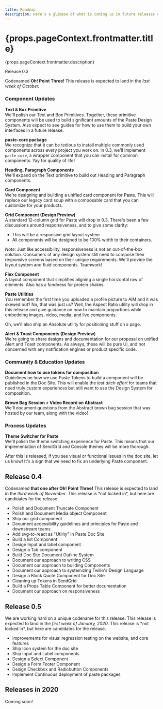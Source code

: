 ```yaml
---
title: Roadmap
description: Here's a glimpse of what is coming up in future releases of Paste. Unless explicitly mentioned, all roadmap dates are tentative and subject to change.
---
```



<content>

<h1>{props.pageContext.frontmatter.title}</h1>

<p>{props.pageContext.frontmatter.description}</p>

<Box marginTop={40}>

<AnchoredHeading>Release 0.3</AnchoredHeading>

<Callout>
  <CalloutText>Codenamed <strong>Oh! Point Three!</strong> This release is expected to land in the <em>last week of October.</em></CalloutText>
</Callout>

### Component Updates

**Text &amp; Box Primitive**<br/>
We'll polish our Text and Box Primitives. Together, these primitive components will be used to build significant amounts of the Paste Design System. Also expect to see guides for how to use them to build your own interfaces in a future release.

**paste-core package**<br/>
We recognize that it can be tedious to install multiple commonly used components across every project you work on. In 0.3, we'll implement `paste-core`, a wrapper component that you can install for common components. Yay for quality of life!

**Heading, Paragraph Components**<br/>
We'll expand on the Text primitive to build out Heading and Paragraph components.

**Card Component**<br/>
We're designing and building a unified card component for Paste. This will replace our legacy card soup with a composable card that you can customize for your products.

**Grid Component (Design Preview)**<br/>
A standard 12-column grid for Paste will drop in 0.3. There's been a few discussions around responsiveness, and to give some clarity:

- This will be a responsive grid layout system
- All components will be designed to be 100% width to their containers.

_Note:_ Just like accessibility, responsiveness is not an out-of-the-box solution. Consumers of any design system still need to compose their responsive screens based on their unique requirements. We'll provide the layout system and fluid components. Teamwork!

**Flex Component**<br/>
A layout component that simplifies aligning a single horizontal row of elements. Also has a fondness for protein shakes.

**Paste Utilities**<br/>
You remember the first time you uploaded a profile picture to AIM and it was skewed out? No, that was just us? Well, the Aspect Ratio utility will drop in this release and give guidance on how to maintain proportions while embedding images, video, media, and live components.

Oh, we'll also ship an Absolute utility for positioning stuff on a page.

**Alert &amp; Toast Components (Design Preview)**<br/>
We're going to share designs and documentation for our proposal on unified Alert and Toast components. As always, these will be pure UI, and not concerned with any notification engines or product specific code.

### Community &amp; Education Updates

**Document how to use tokens for composition**<br/>
Guidelines on how we use Paste Tokens to build a component will be published in the Doc Site. This will enable the _last ditch effort_ for teams that need truly custom experiences but still want to use the Design System for composition.

**Brown Bag Session + Video Record on Abstract**<br/>
We'll document questions from the Abstract brown bag session that was hosted by our team, along with the video!

### Process Updates

**Theme Switcher for Paste**<br/>
We'll polish the theme switching experience for Paste. This means that our implementation of SendGrid and Console themes will be more thorough. 

After this is released, if you see visual or functional issues in the doc site, let us know! It's a sign that we need to fix an underlying Paste component.

</Box>
<Box marginTop={60}>

## Release 0.4

<Callout>
  <CalloutText>Codenamed <strong>that one after Oh! Point Three!</strong> This release is expected to land in the <em>third week of November</em>. This release is *not locked in*, but here are candidates for the release.</CalloutText>
</Callout>

- Polish and Document Truncate Component
- Polish and Document Media object Component
- Ship our grid component
- Document accessibility guidelines and principles for Paste and downstream teams
- Add svg-to-react as "Utility" in Paste Doc Site
- Build a list Component
- Design Input and label component 
- Design a Tab component
- Build Doc Site Document Outline System
- Document our approach to writing CSS 
- Document our approach to building Components
- Document our approach to systemizing Twilio's Design Language
- Design a Block Quote Component for Doc Site
- Cleaning up Tokens in SendGrid
- Build a Props Table Component for better documentation
- Document our approach on responsiveness

## Release 0.5

<Callout>
  <CalloutText>We are working hard on a unique codename for this release. This release is expected to land in the <em>first week of January, 2020</em>. This release is *not locked in*, but here are candidates for the release.</CalloutText>
</Callout>

- Improvements for visual regression testing on the website, and core features
- Ship Icon system for the doc site
- Ship Input and Label components
- Design a Select Component
- Design a Form Footer Component
- Design Checkbox and Radiobutton Components
- Implement Continuous deployment of paste packages

## Releases in 2020

Coming soon!

</Box>

</content>
